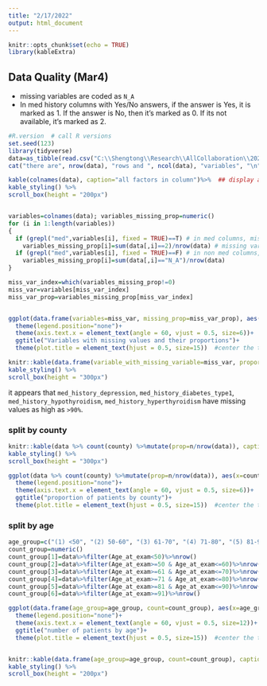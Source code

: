 ```yaml
---
title: "2/17/2022"
output: html_document
---
```


```r
knitr::opts_chunk$set(echo = TRUE)
library(kableExtra)
```

## Data Quality (Mar4)

* missing variables are coded as `N_A`
* In med history columns with Yes/No answers, if the answer is Yes, it is marked as 1. If the answer is No, then it's marked as 0. If its not available, it's marked as 2.

```r
#R.version  # call R versions 
set.seed(123)
library(tidyverse)
data=as_tibble(read.csv("C:\\Shengtong\\Research\\AllCollaboration\\2022\\202202\\Soni\\data_2021-09-27_4.csv"))
cat("there are", nrow(data), "rows and ", ncol(data), "variables", "\n")

kable(colnames(data), caption="all factors in column")%>%  ## display all variables in columns 
kable_styling() %>%
scroll_box(height = "200px")


variables=colnames(data); variables_missing_prop=numeric()
for (i in 1:length(variables))
{
  if (grepl("med",variables[i], fixed = TRUE)==T) # in med columns, missing variables are marked as 2
    variables_missing_prop[i]=sum(data[,i]==2)/nrow(data) # missing variables are coded as  2
  if (grepl("med",variables[i], fixed = TRUE)==F) # in non med columns, missing variables are marked as "N_A"
    variables_missing_prop[i]=sum(data[,i]=="N_A")/nrow(data) 
}

miss_var_index=which(variables_missing_prop!=0)
miss_var=variables[miss_var_index]
miss_var_prop=variables_missing_prop[miss_var_index]


ggplot(data.frame(variables=miss_var, missing_prop=miss_var_prop), aes(x=miss_var, y=miss_var_prop, fill=variables)) +geom_bar(stat="identity")+
  theme(legend.position="none")+
  theme(axis.text.x = element_text(angle = 60, vjust = 0.5, size=6))+
  ggtitle("Variables with missing values and their proportions")+
  theme(plot.title = element_text(hjust = 0.5, size=15))  #center the title 

knitr::kable(data.frame(variable_with_missing_variable=miss_var, proportion_of_missing_variable=variables_missing_prop[miss_var_index]), Index=miss_var_index)%>%
kable_styling() %>%
scroll_box(height = "300px")
```
it appears that `med_history_depression`, `med_history_diabetes_type1`, `med_history_hypothyroidism`, `med_history_hyperthyroidism` have missing values as high as `>90%`. 




### split by county 

```r
knitr::kable(data %>% count(county) %>%mutate(prop=n/nrow(data)), caption = "Patients distribution by county")%>%
kable_styling() %>%
scroll_box(height = "300px")

ggplot(data %>% count(county) %>%mutate(prop=n/nrow(data)), aes(x=county, y=prop, fill=county)) +geom_bar(stat="identity")+
  theme(legend.position="none")+
  theme(axis.text.x = element_text(angle = 60, vjust = 0.5, size=6))+
  ggtitle("proportion of patients by county")+
  theme(plot.title = element_text(hjust = 0.5, size=15))  #center the title 
```


### split by age 

```r

age_group=c("(1) <50", "(2) 50-60", "(3) 61-70", "(4) 71-80", "(5) 81-90", "(6) >91")
count_group=numeric()
count_group[1]=data%>%filter(Age_at_exam<50)%>%nrow()
count_group[2]=data%>%filter(Age_at_exam>=50 & Age_at_exam<=60)%>%nrow()
count_group[3]=data%>%filter(Age_at_exam>=61 & Age_at_exam<=70)%>%nrow()
count_group[4]=data%>%filter(Age_at_exam>=71 & Age_at_exam<=80)%>%nrow()
count_group[5]=data%>%filter(Age_at_exam>=81 & Age_at_exam<=90)%>%nrow()
count_group[6]=data%>%filter(Age_at_exam>=91)%>%nrow()

ggplot(data.frame(age_group=age_group, count=count_group), aes(x=age_group, y=count, fill=age_group)) +geom_bar(stat="identity")+
  theme(legend.position="none")+
  theme(axis.text.x = element_text(angle = 60, vjust = 0.5, size=12))+
  ggtitle("number of patients by age")+
  theme(plot.title = element_text(hjust = 0.5, size=15))  #center the title


knitr::kable(data.frame(age_group=age_group, count=count_group), caption = "Patients distribution by age")%>%
kable_styling() %>%
scroll_box(height = "200px")
```
